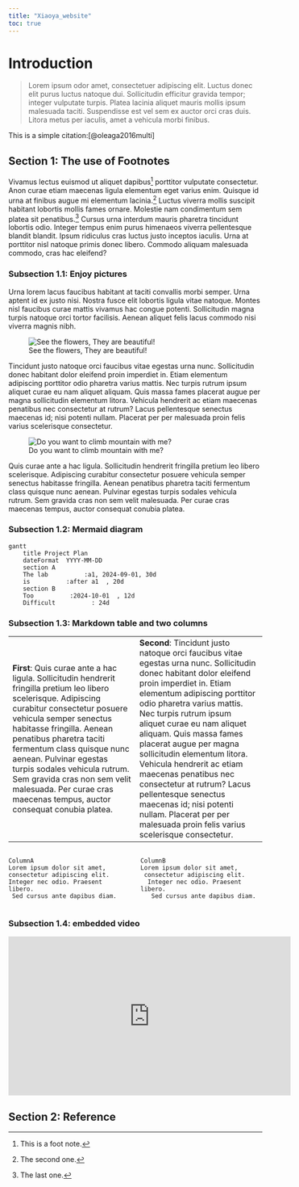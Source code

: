 ```yaml
---
title: "Xiaoya_website"
toc: true
---
```


# Introduction

>Lorem ipsum odor amet, consectetuer adipiscing elit. Luctus donec elit purus luctus natoque dui. Sollicitudin efficitur gravida tempor; integer vulputate turpis. Platea lacinia aliquet mauris mollis ipsum malesuada taciti. Suspendisse est vel sem ex auctor orci cras duis. Litora metus per iaculis, amet a vehicula morbi finibus.

This is a simple citation:[@oleaga2016multi]


## Section 1: The use of Footnotes

Vivamus lectus euismod ut aliquet dapibus[^1] porttitor vulputate consectetur. Anon curae etiam maecenas ligula elementum eget varius enim. Quisque id urna at finibus augue mi elementum lacinia.[^2] Luctus viverra mollis suscipit habitant lobortis mollis fames ornare. Molestie nam condimentum sem platea sit penatibus.[^3] Cursus urna interdum mauris pharetra tincidunt lobortis odio. Integer tempus enim purus himenaeos viverra pellentesque blandit blandit. Ipsum ridiculus cras luctus justo inceptos iaculis. Urna at porttitor nisl natoque primis donec libero. Commodo aliquam malesuada commodo, cras hac eleifend?

### Subsection 1.1: Enjoy pictures
Urna lorem lacus faucibus habitant at taciti convallis morbi semper. Urna aptent id ex justo nisi. Nostra fusce elit lobortis ligula vitae natoque. Montes nisl faucibus curae mattis vivamus hac congue potenti. Sollicitudin magna turpis natoque orci tortor facilisis. Aenean aliquet felis lacus commodo nisi viverra magnis nibh.

![See the flowers, They are beautiful!](images\flower.png "flowers")

Tincidunt justo natoque orci faucibus vitae egestas urna nunc. Sollicitudin donec habitant dolor eleifend proin imperdiet in. Etiam elementum adipiscing porttitor odio pharetra varius mattis. Nec turpis rutrum ipsum aliquet curae eu nam aliquet aliquam. Quis massa fames placerat augue per magna sollicitudin elementum litora. Vehicula hendrerit ac etiam maecenas penatibus nec consectetur at rutrum? Lacus pellentesque senectus maecenas id; nisi potenti nullam. Placerat per per malesuada proin felis varius scelerisque consectetur.

![Do you want to climb mountain with me?](images\mountain.png "mountains")

Quis curae ante a hac ligula. Sollicitudin hendrerit fringilla pretium leo libero scelerisque. Adipiscing curabitur consectetur posuere vehicula semper senectus habitasse fringilla. Aenean penatibus pharetra taciti fermentum class quisque nunc aenean. Pulvinar egestas turpis sodales vehicula rutrum. Sem gravida cras non sem velit malesuada. Per curae cras maecenas tempus, auctor consequat conubia platea.

### Subsection 1.2: Mermaid diagram
```mermaid
gantt
    title Project Plan
    dateFormat  YYYY-MM-DD
    section A
    The lab          :a1, 2024-09-01, 30d
    is          :after a1  , 20d
    section B
    Too          :2024-10-01  , 12d
    Difficult          : 24d
```

### Subsection 1.3: Markdown table and two columns
<table>
  <tr>
    <td style="width: 50%;">
      **First**: 
      Quis curae ante a hac ligula. Sollicitudin hendrerit fringilla pretium leo libero scelerisque. Adipiscing curabitur consectetur posuere vehicula semper senectus habitasse fringilla. Aenean penatibus pharetra taciti fermentum class quisque nunc aenean. Pulvinar egestas turpis sodales vehicula rutrum. Sem gravida cras non sem velit malesuada. Per curae cras maecenas tempus, auctor consequat conubia platea.
    </td>
    <td style="width: 50%;">
      **Second**: 
      Tincidunt justo natoque orci faucibus vitae egestas urna nunc. Sollicitudin donec habitant dolor eleifend proin imperdiet in. Etiam elementum adipiscing porttitor odio pharetra varius mattis. Nec turpis rutrum ipsum aliquet curae eu nam aliquet aliquam. Quis massa fames placerat augue per magna sollicitudin elementum litora. Vehicula hendrerit ac etiam maecenas penatibus nec consectetur at rutrum? Lacus pellentesque senectus maecenas id; nisi potenti nullam. Placerat per per malesuada proin felis varius scelerisque consectetur.
    </td>
  </tr>
</table>

<div style="display: flex; justify-content: space-between;">
  <div style="flex: 1; padding-right: 10px;">
    ColumnA
    Lorem ipsum dolor sit amet, 
    consectetur adipiscing elit. 
    Integer nec odio. Praesent libero.
     Sed cursus ante dapibus diam.
  </div>
  <div style="flex: 1; padding-left: 10px;">
    ColumnB
    Lorem ipsum dolor sit amet,
     consectetur adipiscing elit.
      Integer nec odio. Praesent libero.
       Sed cursus ante dapibus diam.
  </div>
</div>

### Subsection 1.4: embedded video

<iframe width="560" height="315" src="https://www.youtube.com/embed/i810CxN5Q6Q?si=TS6PF4osSWhbj3_F" title="YouTube video player" frameborder="0" allow="accelerometer; autoplay; clipboard-write; encrypted-media; gyroscope; picture-in-picture; web-share" referrerpolicy="strict-origin-when-cross-origin" allowfullscreen></iframe>


## Section 2: Reference

[^1]:This is a foot note.
[^2]:The second one.
[^3]:The last one.